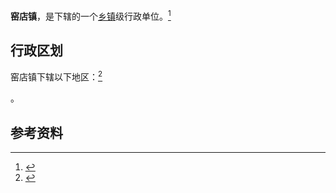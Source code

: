 {{中国乡级行政区|62/08/21/105/000}}

'''窑店镇'''，是{{PRC admin/fullname|62/08/21/105/000|3}}下辖的一个[[乡镇|乡镇]]级行政单位。<ref>{{PRC admin/ref sgc|{{PRC admin/parent|62/08/21/105/000}}}}</ref>

== 行政区划 ==

窑店镇下辖以下地区：<ref>{{PRC admin/ref sgc|62/08/21/105/000}}</ref>

{{PRC admin/children|62/08/21/105/000}}。

== 参考资料 ==

{{reflist}}

{{行政区划小作品}}
{{PRC admin/navcat|62/08/21/105/000}}